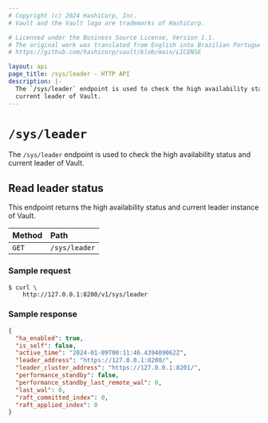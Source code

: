 ```yaml
---
# Copyright (c) 2024 HashiCorp, Inc.
# Vault and the Vault logo are trademarks of HashiCorp.

# Licensed under the Business Source License, Version 1.1.
# The original work was translated from English into Brazilian Portuguese.
# https://github.com/hashicorp/vault/blob/main/LICENSE

layout: api
page_title: /sys/leader - HTTP API
description: |-
  The `/sys/leader` endpoint is used to check the high availability status and
  current leader of Vault.
---
```


# `/sys/leader`

The `/sys/leader` endpoint is used to check the high availability status and
current leader of Vault.

## Read leader status

This endpoint returns the high availability status and current leader instance
of Vault.

| Method | Path          |
| :----- | :------------ |
| `GET`  | `/sys/leader` |

### Sample request

```shell-session
$ curl \
    http://127.0.0.1:8200/v1/sys/leader
```

### Sample response

```json
{
  "ha_enabled": true,
  "is_self": false,
  "active_time": "2024-01-09T00:11:46.439409062Z",
  "leader_address": "https://127.0.0.1:8200/",
  "leader_cluster_address": "https://127.0.0.1:8201/",
  "performance_standby": false,
  "performance_standby_last_remote_wal": 0,
  "last_wal": 0,
  "raft_committed_index": 0,
  "raft_applied_index": 0
}
```
